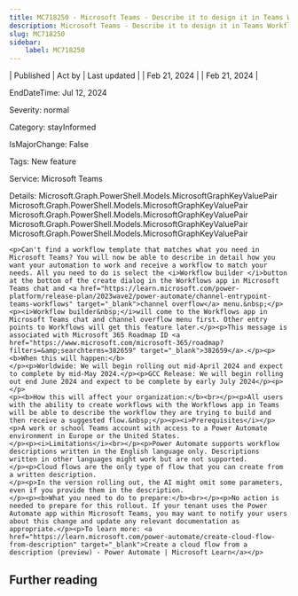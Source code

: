 ```yaml
---
title: MC718250 - Microsoft Teams - Describe it to design it in Teams Workflows
description: Microsoft Teams - Describe it to design it in Teams Workflows
slug: MC718250
sidebar:
    label: MC718250
---
```



| Published | Act by | Last updated |
| Feb 21, 2024 |  | Feb 21, 2024 |

EndDateTime: Jul 12, 2024

Severity: normal

Category: stayInformed

IsMajorChange: False

Tags: New feature

Service: Microsoft Teams

Details: Microsoft.Graph.PowerShell.Models.MicrosoftGraphKeyValuePair Microsoft.Graph.PowerShell.Models.MicrosoftGraphKeyValuePair Microsoft.Graph.PowerShell.Models.MicrosoftGraphKeyValuePair Microsoft.Graph.PowerShell.Models.MicrosoftGraphKeyValuePair Microsoft.Graph.PowerShell.Models.MicrosoftGraphKeyValuePair

```
<p>Can't find a workflow template that matches what you need in Microsoft Teams? You will now be able to describe in detail how you want your automation to work and receive a workflow to match your needs. All you need to do is select the <i>Workflow builder </i>button at the bottom of the create dialog in the Workflows app in Microsoft Teams chat and <a href="https://learn.microsoft.com/power-platform/release-plan/2023wave2/power-automate/channel-entrypoint-teams-workflows" target="_blank">channel overflow</a> menu.&nbsp;</p><p><i>Workflow builder&nbsp;</i>will come to the Workflows app in Microsoft Teams chat and channel overflow menu first. Other entry points to Workflows will get this feature later.</p><p>This message is associated with Microsoft 365 Roadmap ID <a href="https://www.microsoft.com/microsoft-365/roadmap?filters=&amp;searchterms=382659" target="_blank">382659</a>.</p><p><b>When this will happen:</b>
</p><p>Worldwide: We will begin rolling out mid-April 2024 and expect to complete by mid-May 2024.</p><p>GCC Release: We will begin rolling out end June 2024 and expect to be complete by early July 2024</p><p>
</p>
<p><b>How this will affect your organization:</b><br></p><p>All users with the ability to create workflows with the Workflows app in Teams will be able to describe the workflow they are trying to build and then receive a suggested flow.&nbsp;</p><p><i>Prerequisites</i></p><p>A work or school Teams account with access to a Power Automate environment in Europe or the United States.
</p><p><i>Limitations</i><br></p><p>Power Automate supports workflow descriptions written in the English language only. Descriptions written in other languages might work but are not supported.
</p><p>Cloud flows are the only type of flow that you can create from a written description.
</p><p>In the version rolling out, the AI might omit some parameters, even if you provide them in the description.
</p><p><b>What you need to do to prepare:</b><br></p><p>No action is needed to prepare for this rollout. If your tenant uses the Power Automate app within Microsoft Teams, you may want to notify your users about this change and update any relevant documentation as appropriate.</p><p>To learn more: <a href="https://learn.microsoft.com/power-automate/create-cloud-flow-from-description" target="_blank">Create a cloud flow from a description (preview) - Power Automate | Microsoft Learn</a></p>
```

## Further reading
